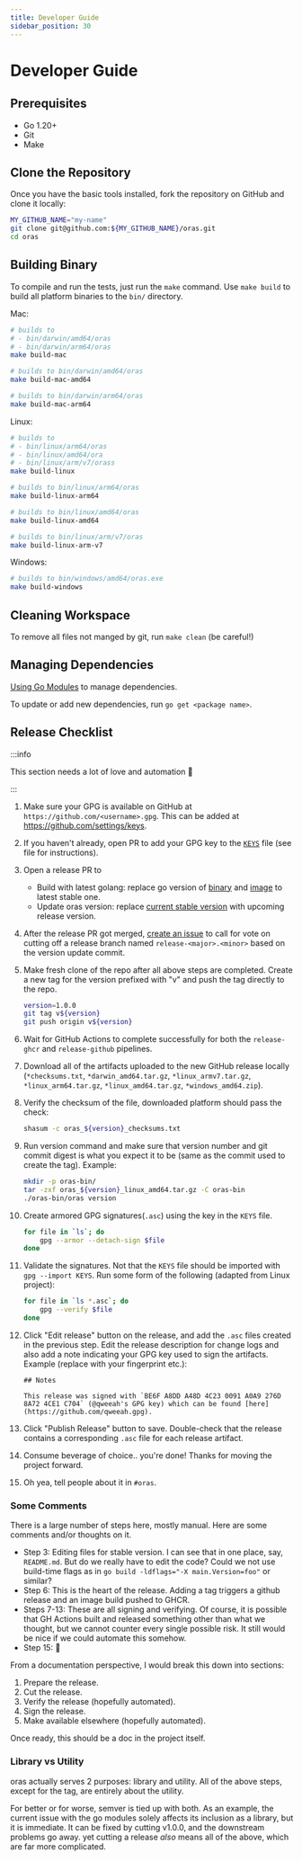 ```yaml
---
title: Developer Guide
sidebar_position: 30
---
```


# Developer Guide

## Prerequisites

- Go 1.20+
- Git
- Make

## Clone the Repository

Once you have the basic tools installed, fork the repository on GitHub and clone it locally:
```bash
MY_GITHUB_NAME="my-name"
git clone git@github.com:${MY_GITHUB_NAME}/oras.git
cd oras
```

## Building Binary

To compile and run the tests, just run the `make` command.
Use `make build` to build all platform binaries to the `bin/` directory.

Mac:

```bash
# builds to
# - bin/darwin/amd64/oras
# - bin/darwin/arm64/oras
make build-mac

# builds to bin/darwin/amd64/oras
make build-mac-amd64

# builds to bin/darwin/arm64/oras
make build-mac-arm64
```

Linux:

```bash
# builds to
# - bin/linux/arm64/oras
# - bin/linux/amd64/ora
# - bin/linux/arm/v7/orass
make build-linux

# builds to bin/linux/arm64/oras
make build-linux-arm64

# builds to bin/linux/amd64/oras
make build-linux-amd64

# builds to bin/linux/arm/v7/oras
make build-linux-arm-v7
```

Windows:

```bash
# builds to bin/windows/amd64/oras.exe
make build-windows
```

## Cleaning Workspace

To remove all files not manged by git, run `make clean` (be careful!)

## Managing Dependencies

[Using Go Modules](https://blog.golang.org/using-go-modules) to manage dependencies.

To update or add new dependencies, run `go get <package name>`.

## Release Checklist

:::info

This section needs a lot of love and automation 🙂

:::

1. Make sure your GPG is available on GitHub at `https://github.com/<username>.gpg`. This can be added at https://github.com/settings/keys.
2. If you haven't already, open PR to add your GPG key to the [`KEYS`](https://github.com/oras-project/oras/blob/main/KEYS) file (see file for instructions).
3. Open a release PR to
   - Build with latest golang: replace go version of [binary](https://github.com/oras-project/oras/blob/main/.github/workflows/release-github.yml#L32) and [image](https://github.com/oras-project/oras/blob/main/Dockerfile#L14) to latest stable one.
   - Update oras version: replace [current stable version](https://github.com/oras-project/oras/blob/main/internal/version/version.go#L20) with upcoming release version.
4. After the release PR got merged, [create an issue](https://github.com/oras-project/oras/issues/new) to call for vote on cutting off a release branch named `release-<major>.<minor>` based on the version update commit.
5. Make fresh clone of the repo after all above steps are completed. Create a new tag for the version prefixed with "v" and push the tag directly to the repo.
    ```sh
    version=1.0.0
    git tag v${version}
    git push origin v${version}
    ```
6. Wait for GitHub Actions to complete successfully for both the `release-ghcr` and `release-github` pipelines.
7. Download all of the artifacts uploaded to the new GitHub release locally (`*checksums.txt`, `*darwin_amd64.tar.gz`, `*linux_armv7.tar.gz`, `*linux_arm64.tar.gz`, `*linux_amd64.tar.gz`, `*windows_amd64.zip`).
8. Verify the checksum of the file, downloaded platform should pass the check:
    ```sh
    shasum -c oras_${version}_checksums.txt
    ```
9. Run version command and make sure that version number and git commit digest is what you expect it to be (same as the commit used to create the tag). Example:
    ```sh
    mkdir -p oras-bin/
    tar -zxf oras_${version}_linux_amd64.tar.gz -C oras-bin
    ./oras-bin/oras version
    ```

10. Create armored GPG signatures(`.asc`) using the key in the `KEYS` file.
    ```sh
    for file in `ls`; do
        gpg --armor --detach-sign $file
    done
    ```
11. Validate the signatures. Not that the `KEYS` file should be imported with `gpg --import KEYS`. Run some form of the following (adapted from Linux project):
    ```sh
    for file in `ls *.asc`; do
        gpg --verify $file
    done
    ```
12. Click "Edit release" button on the release, and add the `.asc` files created in the previous step. Edit the release description for change logs and also add a note indicating your GPG key used to sign the artifacts. Example (replace with your fingerprint etc.):
    ```
    ## Notes

    This release was signed with `BE6F A8DD A48D 4C23 0091 A0A9 276D 8A72 4CE1 C704` (@qweeah's GPG key) which can be found [here](https://github.com/qweeah.gpg).
    ```
13. Click "Publish Release" button to save. Double-check that the release contains a corresponding `.asc` file for each release artifact.
14. Consume beverage of choice.. you're done! Thanks for moving the project forward.
15. Oh yea, tell people about it in `#oras`.
    
### Some Comments

There is a large number of steps here, mostly manual. Here are some comments and/or thoughts on it.

* Step 3: Editing files for stable version. I can see that in one place, say, `README.md`. But do we really have to edit the code? Could we not use build-time flags as in `go build -ldflags="-X main.Version=foo"` or similar?
* Step 6: This is the heart of the release. Adding a tag triggers a github release and an image build pushed to GHCR.
* Steps 7-13: These are all signing and verifying. Of course, it is possible that GH Actions built and released something other than what we thought, but we cannot counter every single possible risk. It still would be nice if we could automate this somehow.
* Step 15: :beer:

From a documentation perspective, I would break this down into sections:

1. Prepare the release.
2. Cut the release.
3. Verify the release (hopefully automated).
4. Sign the release.
5. Make available elsewhere (hopefully automated).

Once ready, this should be a doc in the project itself.

### Library vs Utility

oras actually serves 2 purposes: library and utility. All of the above steps, except for the tag, are entirely about the utility.

For better or for worse, semver is tied up with both. As an example, the current issue with the go modules solely affects its inclusion as a library, but it is immediate. It can be fixed by cutting v1.0.0, and the downstream problems go away. yet cutting a release _also_ means all of the above, which are far more complicated.